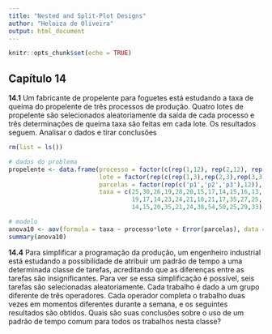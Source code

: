 ```yaml
---
title: "Nested and Split-Plot Designs"
author: "Heloiza de Oliveira"
output: html_document
---
```


```r
knitr::opts_chunk$set(echo = TRUE)
```

## Capítulo 14

**14.1** Um fabricante de propelente para foguetes está estudando a taxa de queima do propelente de três processos de produção. Quatro lotes de propelente são selecionados aleatoriamente da saída de cada processo e três determinações de queima taxa são feitas em cada lote. Os resultados seguem. Analisar o dados e tirar conclusões

```r
rm(list = ls())

# dados do problema
propelente <- data.frame(processo = factor(c(rep(1,12), rep(2,12), rep(3,12))),
                         lote = factor(rep(c(rep(1,3),rep(2,3),rep(3,3),rep(4,3)),3)),
                         parcelas = factor(rep(c('p1','p2','p3'),12)),
                         taxa = c(25,30,26,19,28,20,15,17,14,15,16,13,
                                  19,17,14,23,24,21,18,21,17,35,27,25,
                                  14,15,20,35,21,24,38,54,50,25,29,33))

# modelo
anova10 <- aov(formula = taxa ~ processo*lote + Error(parcelas), data = propelente)
summary(anova10)
```



**14.4** Para simplificar a programação da produção, um engenheiro industrial está estudando a possibilidade de atribuir um padrão de tempo a uma determinada classe de tarefas, acreditando que as diferenças entre as tarefas são insignificantes. Para ver se essa simplificação é possível, seis tarefas são selecionadas aleatoriamente. Cada trabalho é dado a um grupo diferente de três operadores. Cada operador completa o trabalho duas vezes em momentos diferentes durante a semana, e os seguintes resultados são obtidos. Quais são suas conclusões sobre o uso de um padrão de tempo comum para todos os trabalhos nesta classe?